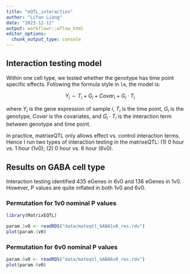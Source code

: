 ```yaml
---
title: "eQTL_interaction"
author: "Lifan Liang"
date: "2023-12-11"
output: workflowr::wflow_html
editor_options:
  chunk_output_type: console
---
```


## Interaction testing model

Within one cell type, we tested whether the genotype has time point specific effects. Following the formula style in `lm`, the model is:

$$
Y_i \sim T_i + G_i + Covar_i + G_i \cdot T_i
$$

where $Y_i$ is the gene expression of sample $i$, $T_i$ is the time point, $G_i$ is the genotype, $Covar$ is the covariates, and $G_i \cdot T_i$ is the interaction term between genotype and time point.

In practice, matrixeQTL only allows effect vs. control interaction terms. Hence I run two types of interaction testing in the matrixeQTL: (1) 0 hour vs. 1 hour (1v0); (2) 0 hour vs. 6 hour (6v0).

## Results on GABA cell type

Interaction testing identified 435 eGenes in 6v0 and 136 eGenes in 1v0. However, P values are quite inflated in both 1v0 and 6v0.

### Permutation for 1v0 nominal P values
```r
library(MatrixEQTL)

param.1v0 <- readRDS("data/mateqtl_GABA1v0_res.rds")
plot(param.1v0)
```


### Permutation for 6v0 nominal P values
```r
param.6v0 <- readRDS("data/mateqtl_GABA6v0_res.rds")
plot(param.6v0)
```



